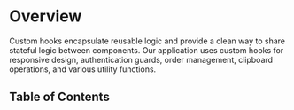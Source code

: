 
# Overview

Custom hooks encapsulate reusable logic and provide a clean way to share stateful logic between components. Our application uses custom hooks for responsive design, authentication guards, order management, clipboard operations, and various utility functions.

## Table of Contents
